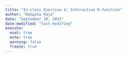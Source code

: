 ```yaml
---
title: "In-class Exercise 4: Interactive K-function"
author: "Deepika Raja"
date: "September 20, 2025"
date-modified: "last-modified"
execute: 
  eval: true
  echo: true
  warning: false
  freeze: true
---
```

